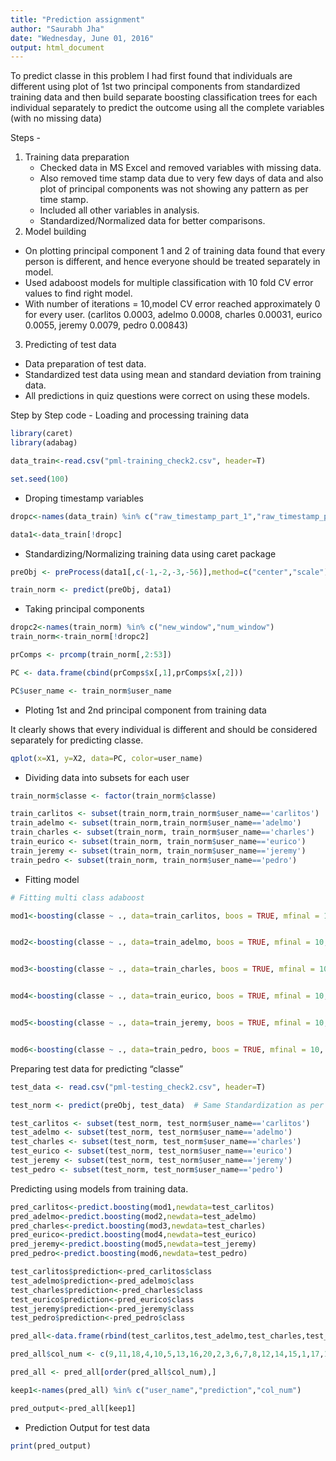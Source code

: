 ```yaml
---
title: "Prediction assignment"
author: "Saurabh Jha"
date: "Wednesday, June 01, 2016"
output: html_document
---
```


To predict classe in this problem I had first found that individuals are different using plot of 1st two principal components from standardized training data and then build separate boosting classification trees for each individual separately to predict the outcome using all the complete variables (with no missing data)

Steps -

1. Training data preparation
   - Checked data in MS Excel and removed variables with missing data. 
   - Also removed time stamp data due to very few days of data and also plot of principal components   was not showing any pattern as per time stamp.
   - Included all other variables in analysis.
   - Standardized/Normalized data for better comparisons.
   
2. Model building
  - On plotting principal component 1 and 2 of training data found that every person is different, and hence everyone should be treated separately in model.
  - Used adaboost models for multiple classification with 10 fold CV error values to find right model.
  - With number of iterations = 10,model CV error reached approximately 0 for every user.
    (carlitos 0.0003, adelmo 0.0008, charles 0.00031, eurico 0.0055, jeremy 0.0079, pedro 0.00843)
    
3. Predicting of test data 
  - Data preparation of test data.
  - Standardized test data using mean and standard deviation from training data.
  - All predictions in quiz questions were correct on using these models.

Step by Step code 
- Loading and processing training data

```r
library(caret)
library(adabag)

data_train<-read.csv("pml-training_check2.csv", header=T)

set.seed(100)
```
 - Droping timestamp variables

```r

dropc<-names(data_train) %in% c("raw_timestamp_part_1","raw_timestamp_part_2","cvtd_timestamp")

data1<-data_train[!dropc]

```

- Standardizing/Normalizing training data using caret package

```r
preObj <- preProcess(data1[,c(-1,-2,-3,-56)],method=c("center","scale"))

train_norm <- predict(preObj, data1)


```

- Taking principal components

```r
dropc2<-names(train_norm) %in% c("new_window","num_window")
train_norm<-train_norm[!dropc2]

prComps <- prcomp(train_norm[,2:53])

PC <- data.frame(cbind(prComps$x[,1],prComps$x[,2]))

PC$user_name <- train_norm$user_name

```

- Ploting 1st and 2nd principal component from training data

It clearly shows that every individual is different and should be considered separately for predicting classe.

```r

qplot(x=X1, y=X2, data=PC, color=user_name)

```

- Dividing data into subsets for each user

```r

train_norm$classe <- factor(train_norm$classe)

train_carlitos <- subset(train_norm,train_norm$user_name=='carlitos')
train_adelmo <- subset(train_norm,train_norm$user_name=='adelmo')
train_charles <- subset(train_norm, train_norm$user_name=='charles')
train_eurico <- subset(train_norm, train_norm$user_name=='eurico')
train_jeremy <- subset(train_norm, train_norm$user_name=='jeremy')
train_pedro <- subset(train_norm, train_norm$user_name=='pedro')

```

- Fitting model 


```r

# Fitting multi class adaboost

mod1<-boosting(classe ~ ., data=train_carlitos, boos = TRUE, mfinal = 10, coeflearn = 'Breiman')


mod2<-boosting(classe ~ ., data=train_adelmo, boos = TRUE, mfinal = 10, coeflearn = 'Breiman')


mod3<-boosting(classe ~ ., data=train_charles, boos = TRUE, mfinal = 10, coeflearn = 'Breiman')


mod4<-boosting(classe ~ ., data=train_eurico, boos = TRUE, mfinal = 10, coeflearn = 'Breiman')


mod5<-boosting(classe ~ ., data=train_jeremy, boos = TRUE, mfinal = 10, coeflearn = 'Breiman')


mod6<-boosting(classe ~ ., data=train_pedro, boos = TRUE, mfinal = 10, coeflearn = 'Breiman')


```


Preparing test data for predicting "classe"

```r
test_data <- read.csv("pml-testing_check2.csv", header=T)

test_norm <- predict(preObj, test_data)  # Same Standardization as per Training data

test_carlitos <- subset(test_norm, test_norm$user_name=='carlitos')
test_adelmo <- subset(test_norm, test_norm$user_name=='adelmo')
test_charles <- subset(test_norm, test_norm$user_name=='charles')
test_eurico <- subset(test_norm, test_norm$user_name=='eurico')
test_jeremy <- subset(test_norm, test_norm$user_name=='jeremy')
test_pedro <- subset(test_norm, test_norm$user_name=='pedro')

```

Predicting using models from training data.


```r

pred_carlitos<-predict.boosting(mod1,newdata=test_carlitos)
pred_adelmo<-predict.boosting(mod2,newdata=test_adelmo)
pred_charles<-predict.boosting(mod3,newdata=test_charles)
pred_eurico<-predict.boosting(mod4,newdata=test_eurico)
pred_jeremy<-predict.boosting(mod5,newdata=test_jeremy)
pred_pedro<-predict.boosting(mod6,newdata=test_pedro)

test_carlitos$prediction<-pred_carlitos$class
test_adelmo$prediction<-pred_adelmo$class
test_charles$prediction<-pred_charles$class
test_eurico$prediction<-pred_eurico$class
test_jeremy$prediction<-pred_jeremy$class
test_pedro$prediction<-pred_pedro$class

pred_all<-data.frame(rbind(test_carlitos,test_adelmo,test_charles,test_eurico,test_jeremy,test_pedro))

pred_all$col_num <- c(9,11,18,4,10,5,13,16,20,2,3,6,7,8,12,14,15,1,17,19)

pred_all <- pred_all[order(pred_all$col_num),]

keep1<-names(pred_all) %in% c("user_name","prediction","col_num")

pred_output<-pred_all[keep1]

```

- Prediction Output for test data

```r

print(pred_output)

```